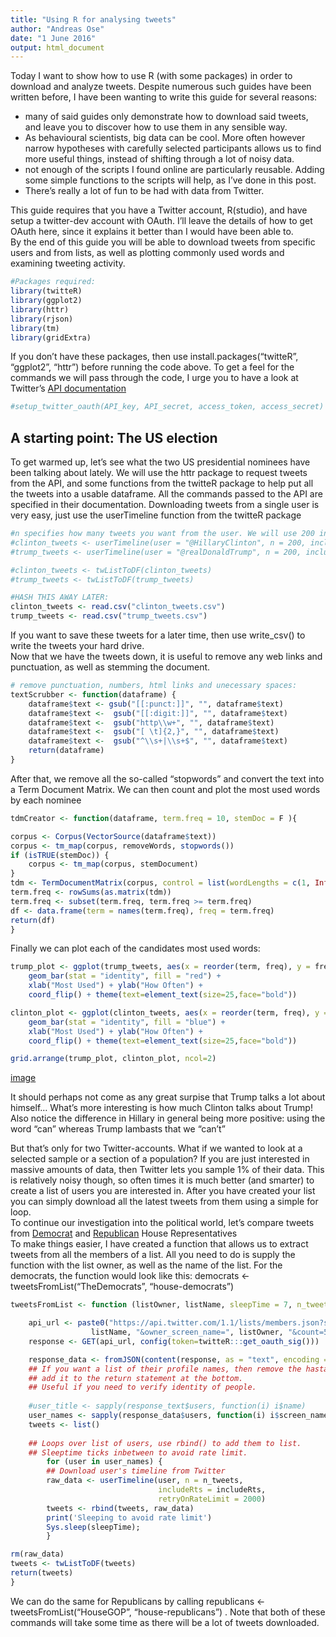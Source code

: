 ```yaml
---
title: "Using R for analysing tweets"
author: "Andreas Ose"
date: "1 June 2016"
output: html_document
---
```


Today I want to show how to use R (with some packages) in order to download and analyze tweets. Despite numerous such guides have been written before, I have been wanting to write this guide for several reasons:

- many of said guides only demonstrate how to download said tweets, and leave you to discover how to use them in any sensible way.
- As behavioural scientists, big data can be cool. More often however narrow hypotheses with carefully selected participants allows us to find more useful things, instead of shifting through a lot of noisy data.
- not enough of the scripts I found online are particularly reusable. Adding some simple functions to the scripts will help, as I've done in this post.
- There's really a lot of fun to be had with data from Twitter.
  
This guide requires that you have a Twitter account, R(studio), and have setup a twitter-dev account with OAuth. I'll leave the details of how to get OAuth here, since it explains it better than I would have been able to.  
By the end of this guide you will be able to download tweets from specific users and from lists, as well as plotting commonly used words and examining tweeting activity.
 


```r
#Packages required:
library(twitteR)
library(ggplot2)
library(httr)
library(rjson)
library(tm)
library(gridExtra)

```
If you don't have these packages, then use  install.packages("twitteR", "ggplot2", "httr") before running the code above. To get a feel for the commands we will pass through the code, I urge you to have a look at Twitter's [API documentation](https://dev.twitter.com/rest/public)
```r

#setup_twitter_oauth(API_key, API_secret, access_token, access_secret)
```

## A starting point: The US election

To get warmed up, let's see what the two US presidential nominees have been talking about lately.
We will use the  httr package to request tweets from the API, and some functions from the twitteR package to help put all the tweets into a usable dataframe. All the commands passed to the API are specified in their documentation. Downloading tweets from a single user is very easy, just use the  userTimeline function from the  twitteR package
```r
#n specifies how many tweets you want from the user. We will use 200 in this example, but the maximum is 3200. Unfortunately you can't use the API to request tweets older than a week or two at most. This is a restriction of the Twitter Search API, and it often means you won't actually get the number of tweets you specified.
#clinton_tweets <- userTimeline(user = "@HillaryClinton", n = 200, includeRts = FALSE, retryOnRateLimit = 2000)
#trump_tweets <- userTimeline(user = "@realDonaldTrump", n = 200, includeRts = FALSE, retryOnRateLimit = 2000)

#clinton_tweets <- twListToDF(clinton_tweets)
#trump_tweets <- twListToDF(trump_tweets)

#HASH THIS AWAY LATER:
clinton_tweets <- read.csv("clinton_tweets.csv")
trump_tweets <- read.csv("trump_tweets.csv")
```

If you want to save these tweets for a later time, then use  write_csv() to write the tweets your hard drive.  
Now that we have the tweets down, it is useful to remove any web links and punctuation, as well as stemming the document.



```r
# remove punctuation, numbers, html links and unecessary spaces:
textScrubber <- function(dataframe) {
    dataframe$text <- gsub("[[:punct:]]", "", dataframe$text)
    dataframe$text <-  gsub("[[:digit:]]", "", dataframe$text)
    dataframe$text <-  gsub("http\\w+", "", dataframe$text)
    dataframe$text <-  gsub("[ \t]{2,}", "", dataframe$text)
    dataframe$text <-  gsub("^\\s+|\\s+$", "", dataframe$text)
    return(dataframe)
}

```

After that, we remove all the so-called "stopwords" and convert the text into a Term Document Matrix. We can then count and plot the most used words by each nominee
```r
tdmCreator <- function(dataframe, term.freq = 10, stemDoc = F ){

corpus <- Corpus(VectorSource(dataframe$text))
corpus <- tm_map(corpus, removeWords, stopwords())
if (isTRUE(stemDoc)) {
    corpus <- tm_map(corpus, stemDocument)
}
tdm <- TermDocumentMatrix(corpus, control = list(wordLengths = c(1, Inf)))
term.freq <- rowSums(as.matrix(tdm))
term.freq <- subset(term.freq, term.freq >= term.freq)
df <- data.frame(term = names(term.freq), freq = term.freq)
return(df)
}
```
  
Finally we can plot each of the candidates most used words:
```r
trump_plot <- ggplot(trump_tweets, aes(x = reorder(term, freq), y = freq)) +
    geom_bar(stat = "identity", fill = "red") +
    xlab("Most Used") + ylab("How Often") +
    coord_flip() + theme(text=element_text(size=25,face="bold"))

clinton_plot <- ggplot(clinton_tweets, aes(x = reorder(term, freq), y = freq)) +
    geom_bar(stat = "identity", fill = "blue") +
    xlab("Most Used") + ylab("How Often") +
    coord_flip() + theme(text=element_text(size=25,face="bold"))

grid.arrange(trump_plot, clinton_plot, ncol=2)

```
  
[image](C:/Users/user/Dropbox/R/Data/Twitter-scripts/index2.png)  

It should perhaps not come as any great surpise that Trump talks a lot about himself...
What's more interesting is how much Clinton talks about Trump! Also notice the difference in Hillary in general being more positive: using the word "can" whereas Trump lambasts that we "can't"
  
But that's only for two Twitter-accounts. What if we wanted to look at a selected sample or a section of a population? If you are just interested in massive amounts of data, then Twitter lets you sample 1% of their data. This is relatively noisy though, so often times it is much better (and smarter) to create a list of users you are interested in. After you have created your list you can simply download all the latest tweets from them using a simple for loop.  
To continue our investigation into the political world, let's compare tweets from [Democrat](https://twitter.com/TheDemocrats/lists/house-democrats) and [Republican](https://twitter.com/HouseGOP/lists/house-republicans) House Representatives  
To make things easier, I have created a function that allows us to extract tweets from all the members of a list. All you need to do is supply the function with the list owner, as well as the name of the list. For the democrats, the function would look like this: democrats <- tweetsFromList("TheDemocrats", "house-democrats")

```r

tweetsFromList <- function (listOwner, listName, sleepTime = 7, n_tweets = 200, includeRts = F) {

    api_url <- paste0("https://api.twitter.com/1.1/lists/members.json?slug=",
                  listName, "&owner_screen_name=", listOwner, "&count=5000")
    response <- GET(api_url, config(token=twitteR:::get_oauth_sig()))

    response_data <- fromJSON(content(response, as = "text", encoding = "UTF-8"))
    ## If you want a list of their profile names, then remove the hastag underneath and
    ## add it to the return statement at the bottom.
    ## Useful if you need to verify identity of people.
    
    #user_title <- sapply(response_text$users, function(i) i$name)
    user_names <- sapply(response_data$users, function(i) i$screen_name)
    tweets <- list()
    
    ## Loops over list of users, use rbind() to add them to list.
    ## Sleeptime ticks inbetween to avoid rate limit.
        for (user in user_names) {
        ## Download user's timeline from Twitter  
        raw_data <- userTimeline(user, n = n_tweets,
                                 includeRts = includeRts,
                                 retryOnRateLimit = 2000)
        tweets <- rbind(tweets, raw_data)
        print('Sleeping to avoid rate limit')
        Sys.sleep(sleepTime); 
        }

rm(raw_data)
tweets <- twListToDF(tweets)
return(tweets)
}

```

We can do the same for Republicans by calling republicans <- tweetsFromList("HouseGOP", "house-republicans") . Note that both of these commands will take some time as there will be a lot of tweets downloaded. 
